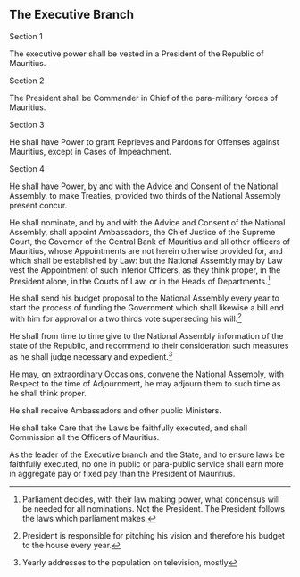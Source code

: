 
:::{.box .bs-right}

# The Executive Branch
:::

:::{.box .bs-bottom}

:::{.text-center}
Section 1
:::

The executive power shall be vested in a President of the Republic of Mauritius.

:::{.text-center}
Section 2
:::

The President shall be Commander in Chief of the para-military forces of Mauritius. 

:::{.text-center}
Section 3
:::

He shall have Power to grant Reprieves and Pardons for Offenses against Mauritius, except in Cases of Impeachment. 

:::{.text-center}
Section 4
:::

He shall have Power, by and with the Advice and Consent of the National Assembly, to make Treaties, provided two thirds of the National Assembly present concur.

He shall nominate, and by and with the Advice and Consent of the National Assembly, shall appoint Ambassadors, the Chief Justice of the Supreme Court, the Governor of the Central Bank of Mauritius and all other officers of Mauritius, whose Appointments are not herein otherwise provided for, and which shall be established by Law: but the National Assembly may by Law vest the Appointment of such inferior Officers, as they think proper, in the President alone, in the Courts of Law, or in the Heads of Departments.^[Parliament decides, with their law making power, what concensus will be needed for all nominations. Not the President. The President follows the laws which parliament makes.]

He shall send his budget proposal to the National Assembly every year to start the process of funding the Government which shall likewise a bill end with him for approval or a two thirds vote superseding his will.^[President is responsible for pitching his vision and therefore his budget to the house every year.]

He shall from time to time give to the National Assembly information of the state of the Republic, and recommend to their consideration such measures as he shall judge necessary and expedient.^[Yearly addresses to the population on television, mostly]

He may, on extraordinary Occasions, convene the National Assembly, with Respect to the time of Adjournment, he may adjourn them to such time as he shall think proper.

He shall receive Ambassadors and other public Ministers.

He shall take Care that the Laws be faithfully executed, and shall Commission all the Officers of Mauritius.

As the leader of the Executive branch and the State, and to ensure laws be faithfully executed, no one in public or para-public service shall earn more in aggregate pay or fixed pay than the President of Mauritius.


:::